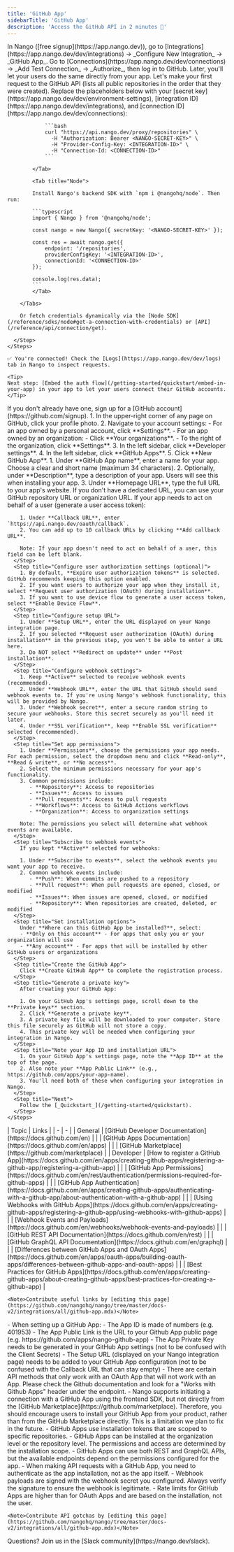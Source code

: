 ```yaml
---
title: 'GitHub App'
sidebarTitle: 'GitHub App'
description: 'Access the GitHub API in 2 minutes 💨'
---
```


<Tabs>
  <Tab title="🚀 Quickstart">
    <Steps>
      <Step title="Create an integration">
        In Nango ([free signup](https://app.nango.dev)), go to [Integrations](https://app.nango.dev/dev/integrations) -> _Configure New Integration_ -> _GitHub App_.
      </Step>
      <Step title="Authorize GitHub App">
        Go to [Connections](https://app.nango.dev/dev/connections) -> _Add Test Connection_ -> _Authorize_, then log in to GitHub. Later, you'll let your users do the same directly from your app.
      </Step>
      <Step title="Call the GitHub API">
        Let's make your first request to the GitHub API (lists all public repositories in the order that they were created). Replace the placeholders below with your [secret key](https://app.nango.dev/dev/environment-settings), [integration ID](https://app.nango.dev/dev/integrations), and [connection ID](https://app.nango.dev/dev/connections):
        <Tabs>
            <Tab title="cURL">

                ```bash
                curl "https://api.nango.dev/proxy/repositories" \
                  -H "Authorization: Bearer <NANGO-SECRET-KEY>" \
                  -H "Provider-Config-Key: <INTEGRATION-ID>" \
                  -H "Connection-Id: <CONNECTION-ID>"
                ```

            </Tab>

            <Tab title="Node">

            Install Nango's backend SDK with `npm i @nangohq/node`. Then run:

            ```typescript
            import { Nango } from '@nangohq/node';

            const nango = new Nango({ secretKey: '<NANGO-SECRET-KEY>' });

            const res = await nango.get({
                endpoint: '/repositories',
                providerConfigKey: '<INTEGRATION-ID>',
                connectionId: '<CONNECTION-ID>'
            });

            console.log(res.data);
            ```
            </Tab>

        </Tabs>

        Or fetch credentials dynamically via the [Node SDK](/reference/sdks/node#get-a-connection-with-credentials) or [API](/reference/api/connection/get).

      </Step>
    </Steps>

    ✅ You're connected! Check the [Logs](https://app.nango.dev/dev/logs) tab in Nango to inspect requests.

    <Tip>
    Next step: [Embed the auth flow](/getting-started/quickstart/embed-in-your-app) in your app to let your users connect their GitHub accounts.
    </Tip>
  </Tab>
  <Tab title="🧑‍💻 OAuth app setup">
    <Steps>
      <Step title="Create a GitHub account">
        If you don't already have one, sign up for a [GitHub account](https://github.com/signup).
      </Step>
      <Step title="Navigate to GitHub App settings">
        1. In the upper-right corner of any page on GitHub, click your profile photo.
        2. Navigate to your account settings:
           - For an app owned by a personal account, click **Settings**.
           - For an app owned by an organization:
             - Click **Your organizations**.
             - To the right of the organization, click **Settings**.
        3. In the left sidebar, click **Developer settings**.
        4. In the left sidebar, click **GitHub Apps**.
        5. Click **New GitHub App**.
      </Step>
      <Step title="Configure basic app information">
        1. Under **GitHub App name**, enter a name for your app. Choose a clear and short name (maximum 34 characters).
        2. Optionally, under **Description**, type a description of your app. Users will see this when installing your app.
        3. Under **Homepage URL**, type the full URL to your app's website. If you don't have a dedicated URL, you can use your GitHub repository URL or organization URL.
      </Step>
      <Step title="Configure callback URL (optional)">
        If your app needs to act on behalf of a user (generate a user access token):
        
        1. Under **Callback URL**, enter `https://api.nango.dev/oauth/callback`.
        2. You can add up to 10 callback URLs by clicking **Add callback URL**.
        
        Note: If your app doesn't need to act on behalf of a user, this field can be left blank.
      </Step>
      <Step title="Configure user authorization settings (optional)">
        1. By default, **Expire user authorization tokens** is selected. GitHub recommends keeping this option enabled.
        2. If you want users to authorize your app when they install it, select **Request user authorization (OAuth) during installation**.
        3. If you want to use device flow to generate a user access token, select **Enable Device Flow**.
      </Step>
      <Step title="Configure setup URL">
        1. Under **Setup URL**, enter the URL displayed on your Nango integration page.
        2. If you selected **Request user authorization (OAuth) during installation** in the previous step, you won't be able to enter a URL here.
        3. Do NOT select **Redirect on update** under **Post installation**.
      </Step>
      <Step title="Configure webhook settings">
        1. Keep **Active** selected to receive webhook events (recommended).
        2. Under **Webhook URL**, enter the URL that GitHub should send webhook events to. If you're using Nango's webhook functionality, this will be provided by Nango.
        3. Under **Webhook secret**, enter a secure random string to secure your webhooks. Store this secret securely as you'll need it later.
        4. Under **SSL verification**, keep **Enable SSL verification** selected (recommended).
      </Step>
      <Step title="Set app permissions">
        1. Under **Permissions**, choose the permissions your app needs. For each permission, select the dropdown menu and click **Read-only**, **Read & write**, or **No access**.
        2. Select the minimum permissions necessary for your app's functionality.
        3. Common permissions include:
           - **Repository**: Access to repositories
           - **Issues**: Access to issues
           - **Pull requests**: Access to pull requests
           - **Workflows**: Access to GitHub Actions workflows
           - **Organization**: Access to organization settings
        
        Note: The permissions you select will determine what webhook events are available.
      </Step>
      <Step title="Subscribe to webhook events">
        If you kept **Active** selected for webhooks:
        
        1. Under **Subscribe to events**, select the webhook events you want your app to receive.
        2. Common webhook events include:
           - **Push**: When commits are pushed to a repository
           - **Pull request**: When pull requests are opened, closed, or modified
           - **Issues**: When issues are opened, closed, or modified
           - **Repository**: When repositories are created, deleted, or modified
      </Step>
      <Step title="Set installation options">
        Under **Where can this GitHub App be installed?**, select:
        - **Only on this account** - For apps that only you or your organization will use
        - **Any account** - For apps that will be installed by other GitHub users or organizations
      </Step>
      <Step title="Create the GitHub App">
        Click **Create GitHub App** to complete the registration process.
      </Step>
      <Step title="Generate a private key">
        After creating your GitHub App:
        
        1. On your GitHub App's settings page, scroll down to the **Private keys** section.
        2. Click **Generate a private key**.
        3. A private key file will be downloaded to your computer. Store this file securely as GitHub will not store a copy.
        4. This private key will be needed when configuring your integration in Nango.
      </Step>
      <Step title="Note your App ID and installation URL">
        1. On your GitHub App's settings page, note the **App ID** at the top of the page.
        2. Also note your **App Public Link** (e.g., https://github.com/apps/your-app-name).
        3. You'll need both of these when configuring your integration in Nango.
      </Step>
      <Step title="Next">
        Follow the [_Quickstart_](/getting-started/quickstart).
      </Step>
    </Steps>
  </Tab>
  <Tab title="🔗 Useful links">
    | Topic | Links | 
    | - | - | 
    | General | [GitHub Developer Documentation](https://docs.github.com/en) |
    | | [GitHub Apps Documentation](https://docs.github.com/en/apps) |
    | | [GitHub Marketplace](https://github.com/marketplace) |
    | Developer | [How to register a GitHub App](https://docs.github.com/en/apps/creating-github-apps/registering-a-github-app/registering-a-github-app) |
    | | [GitHub App Permissions](https://docs.github.com/en/rest/authentication/permissions-required-for-github-apps) |
    | | [GitHub App Authentication](https://docs.github.com/en/apps/creating-github-apps/authenticating-with-a-github-app/about-authentication-with-a-github-app) |
    | | [Using Webhooks with GitHub Apps](https://docs.github.com/en/apps/creating-github-apps/registering-a-github-app/using-webhooks-with-github-apps) |
    | | [Webhook Events and Payloads](https://docs.github.com/en/webhooks/webhook-events-and-payloads) |
    | | [GitHub REST API Documentation](https://docs.github.com/en/rest) |
    | | [GitHub GraphQL API Documentation](https://docs.github.com/en/graphql) |
    | | [Differences between GitHub Apps and OAuth Apps](https://docs.github.com/en/apps/oauth-apps/building-oauth-apps/differences-between-github-apps-and-oauth-apps) |
    | | [Best Practices for GitHub Apps](https://docs.github.com/en/apps/creating-github-apps/about-creating-github-apps/best-practices-for-creating-a-github-app) |

    <Note>Contribute useful links by [editing this page](https://github.com/nangohq/nango/tree/master/docs-v2/integrations/all/github-app.mdx)</Note>
  </Tab>
  <Tab title="🚨 API gotchas">
    - When setting up a GitHub App:
      - The App ID is made of numbers (e.g. 401953)
      - The App Public Link is the URL to your Github App public page (e.g. https://github.com/apps/nango-github-app)
      - The App Private Key needs to be generated in your GitHub App settings (not to be confused with the Client Secrets)
      - The Setup URL (displayed on your Nango integration page) needs to be added to your GitHub App configuration (not to be confused with the Callback URL that can stay empty)
    - There are certain API methods that only work with an OAuth App that will not work with an App. Please check the Github documentation and look for a "Works with Github Apps" header under the endpoint.
    - Nango supports initiating a connection with a GitHub App using the frontend SDK, but not directly from the [GitHub Marketplace](https://github.com/marketplace). Therefore, you should encourage users to install your GitHub App from your product, rather than from the GitHub Marketplace directly. This is a limitation we plan to fix in the future.
    - GitHub Apps use installation tokens that are scoped to specific repositories.
    - GitHub Apps can be installed at the organization level or the repository level. The permissions and access are determined by the installation scope.
    - GitHub Apps can use both REST and GraphQL APIs, but the available endpoints depend on the permissions configured for the app.
    - When making API requests with a GitHub App, you need to authenticate as the app installation, not as the app itself.
    - Webhook payloads are signed with the webhook secret you configured. Always verify the signature to ensure the webhook is legitimate.
    - Rate limits for GitHub Apps are higher than for OAuth Apps and are based on the installation, not the user.

    <Note>Contribute API gotchas by [editing this page](https://github.com/nangohq/nango/tree/master/docs-v2/integrations/all/github-app.mdx)</Note>
  </Tab>
</Tabs>

<Info>
    Questions? Join us in the [Slack community](https://nango.dev/slack).
</Info>

